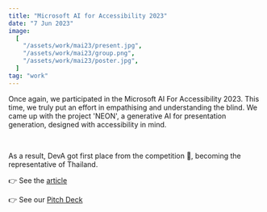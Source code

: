 ```yaml
---
title: "Microsoft AI for Accessibility 2023"
date: "7 Jun 2023"
image:
  [
    "/assets/work/mai23/present.jpg",
    "/assets/work/mai23/group.png",
    "/assets/work/mai23/poster.jpg",
  ]
tag: "work"
---
```


Once again, we participated in the Microsoft AI For Accessibility 2023.
This time, we truly put an effort in empathising and understanding the blind.
We came up with the project 'NEON', a generative AI for presentation generation,
designed with accessibility in mind.

&nbsp;

As a result, DevA got first place from the competition 🎉,
becoming the representative of Thailand.

👉 See the [article](https://news.microsoft.com/th-th/2023/06/29/microsoftandsitkmutt-en/)

👉 See our [Pitch Deck](https://news.microsoft.com/th-th/2023/06/29/microsoftandsitkmutt-en/)
